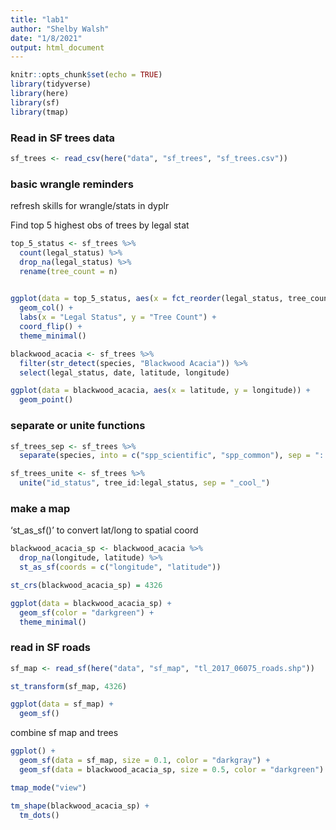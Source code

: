 ```yaml
---
title: "lab1"
author: "Shelby Walsh"
date: "1/8/2021"
output: html_document
---
```


```r
knitr::opts_chunk$set(echo = TRUE)
library(tidyverse)
library(here)
library(sf)
library(tmap)
```

### Read in SF trees data
```r
sf_trees <- read_csv(here("data", "sf_trees", "sf_trees.csv"))
```
### basic wrangle reminders

refresh skills for wrangle/stats in dyplr

Find top 5 highest obs of trees by legal stat
```r
top_5_status <- sf_trees %>% 
  count(legal_status) %>% 
  drop_na(legal_status) %>% 
  rename(tree_count = n)
  
```

```r
ggplot(data = top_5_status, aes(x = fct_reorder(legal_status, tree_count), y = tree_count)) +
  geom_col() +
  labs(x = "Legal Status", y = "Tree Count") +
  coord_flip() +
  theme_minimal()
```

```r
blackwood_acacia <- sf_trees %>% 
  filter(str_detect(species, "Blackwood Acacia")) %>% 
  select(legal_status, date, latitude, longitude)

ggplot(data = blackwood_acacia, aes(x = latitude, y = longitude)) +
  geom_point()
```

### separate or unite functions

```r
sf_trees_sep <- sf_trees %>% 
  separate(species, into = c("spp_scientific", "spp_common"), sep = "::")
```

```r
sf_trees_unite <- sf_trees %>% 
  unite("id_status", tree_id:legal_status, sep = "_cool_")
```

### make a map

'st_as_sf()' to convert lat/long to spatial coord
```r
blackwood_acacia_sp <- blackwood_acacia %>% 
  drop_na(longitude, latitude) %>% 
  st_as_sf(coords = c("longitude", "latitude"))

st_crs(blackwood_acacia_sp) = 4326

ggplot(data = blackwood_acacia_sp) +
  geom_sf(color = "darkgreen") +
  theme_minimal()
```

### read in SF roads
```r
sf_map <- read_sf(here("data", "sf_map", "tl_2017_06075_roads.shp"))

st_transform(sf_map, 4326)

ggplot(data = sf_map) +
  geom_sf()
```

combine sf map and trees
```r
ggplot() +
  geom_sf(data = sf_map, size = 0.1, color = "darkgray") +
  geom_sf(data = blackwood_acacia_sp, size = 0.5, color = "darkgreen")
```

```r
tmap_mode("view")

tm_shape(blackwood_acacia_sp) +
  tm_dots()
```

